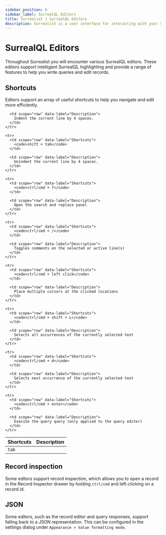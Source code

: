 ```yaml
---
sidebar_position: 6
sidebar_label: SurrealQL Editors
title: Surrealist | SurrealQL Editors
description: Surrealist is a user interface for interacting with your SurrealDB database visually. It enables you to seamlessly connect to any SurrealDB instance, allowing you to execute queries, explore your tables, design your schemas, and much more.
---
```


# SurrealQL Editors

Throughout Surrealist you will encounter various SurrealQL editors. These editors support intelligent SurrealQL highlighting and provide a range of features to help you write queries and edit records.

## Shortcuts

Editors support an array of useful shortcuts to help you navigate and edit more efficiently.

<table>
  <thead>
    <tr>
      <th scope="col">Shortcuts</th>
      <th scope="col">Description</th>
    </tr>
  </thead>

  <tbody>
    <tr>
      <td scope="row" data-label="Shortcuts">
        <code>tab</code>
      </td>

      <td scope="row" data-label="Description">
        Indent the current line by 4 spaces.
      </td>
    </tr>

    <tr>
      <td scope="row" data-label="Shortcuts">
        <code>shift + tab</code>
      </td>

      <td scope="row" data-label="Description">
        Unindent the current line by 4 spaces.
      </td>
    </tr>

    <tr>
      <td scope="row" data-label="Shortcuts">
        <code>ctrl/cmd + f</code>
      </td>

      <td scope="row" data-label="Description">
        Open the search and replace panel
      </td>
    </tr>

    <tr>
      <td scope="row" data-label="Shortcuts">
        <code>ctrl/cmd + /</code>
      </td>

      <td scope="row" data-label="Description">
        Toggles comments on the selected or active line(s)
      </td>
    </tr>

    <tr>
      <td scope="row" data-label="Shortcuts">
        <code>ctrl/cmd + left click</code>
      </td>

      <td scope="row" data-label="Description">
        Place multiple cursors at the clicked locations
      </td>
    </tr>

    <tr>
      <td scope="row" data-label="Shortcuts">
        <code>ctrl/cmd + shift + L</code>
      </td>

      <td scope="row" data-label="Description">
        Selects all occurrences of the currently selected text
      </td>
    </tr>

    <tr>
      <td scope="row" data-label="Shortcuts">
        <code>ctrl/cmd + d</code>
      </td>

      <td scope="row" data-label="Description">
        Selects next occurrence of the currently selected text
      </td>
    </tr>

    <tr>
      <td scope="row" data-label="Shortcuts">
        <code>ctrl/cmd + enter</code>
      </td>

      <td scope="row" data-label="Description">
        Execute the query query (only applied to the query editor)
      </td>
    </tr>
  </tbody>
</table>

## Record inspection

Some editors support record inspection, which allows you to open a record in the Record Inspector drawer by holding `ctrl/cmd` and left-clicking on a record id.

## JSON

Some editors, such as the record editor and query responses, support falling back to a JSON representation.
This can be configured in the settings dialog under `Appearance > Value formatting mode`.
